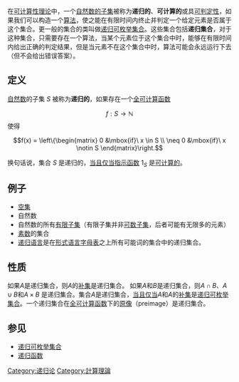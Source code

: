 {{NoteTA
|G1 = IT
|G2 = Math
}}
在[[可计算性理论|可计算性理论]]中，一个[[可数集合|自然数的子集]]被称为'''递归的'''、'''可计算的'''或具[[可判定性|可判定性]]，如果我们可以构造一个[[算法|算法]]，使之能在有限时间内终止并判定一个给定元素是否属于这个集合。更一般的集合的类叫做[[递归可枚举集合|递归可枚举集合]]。这些集合包括'''递归集合'''，对于这种集合，只需要存在一个算法，当某个元素位于这个集合中时，能够在有限时间内给出正确的判定结果，但是当元素不在这个集合中时，算法可能会永远运行下去（但不会给出错误答案）。

==定义==
[[自然数|自然数]]的子集 ''S'' 被称为'''递归的'''，如果存在一个[[全函数|全]][[可计算函数|可计算函数]]
:<math>f:S \to \mathbb{N}</math>
使得
:<math>f(x) = 
\left\{\begin{matrix} 
0 &\mbox{if}\ x \in S \\
\neq 0 &\mbox{if}\ x \notin S
\end{matrix}\right.
</math>

换句话说，集合 ''S'' 是递归的，[[当且仅当|当且仅当]][[指示函数|指示函数]] <math>1_{S}</math> 是[[可计算函数|可计算的]]。

==例子==
* [[空集|空集]] 
* 自然数
* 自然数的所有[[有限集合|有限子集]]（有限子集并非[[可数集|可数子集]]，后者可能有无限多的元素）
* [[素数|素数]]的集合
* [[递归语言|递归语言]]是在[[形式语言|形式语言]][[字母表_(计算机科学)|字母表]]之上所有可能词的集合中的递归集合。

==性质==
如果<math>A</math>是递归集合，则<math>A</math>的[[补集|补集]]是递归集合。
如果<math>A</math>和<math>B</math>是递归集合，则<math>A\cap B</math>、<math>A\cup B</math>和<math>A \times B</math> 是递归集合。集合<math>A</math>是递归集合，[[当且仅当|当且仅当]]<math>A</math>和<math>A</math>的[[补集|补集]]是[[递归可枚举集合|递归可枚举集合]]。一个递归集合在[[全函数|全]][[可计算函数|可计算函数]]下的[[原像|原像]]（preimage）是递归集合。

==参见==
* [[递归可枚举集合|递归可枚举集合]]
* [[递归函数|递归函数]]

[[Category:递归论|Category:递归论]]
[[Category:計算理論|Category:計算理論]]

{{集合论}}